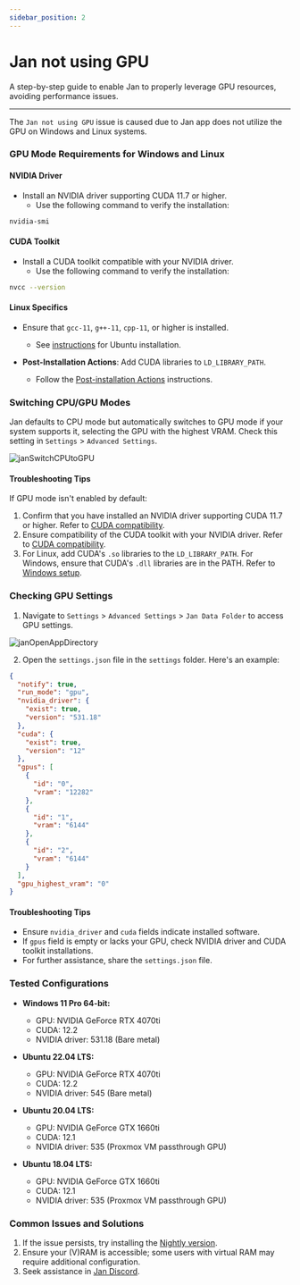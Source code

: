 ```yaml
---
sidebar_position: 2
---
```



# Jan not using GPU

A step-by-step guide to enable Jan to properly leverage GPU resources, avoiding performance issues.

---

The `Jan not using GPU` issue is caused due to Jan app does not utilize the GPU on Windows and Linux systems.

### GPU Mode Requirements for Windows and Linux

#### NVIDIA Driver

- Install an NVIDIA driver supporting CUDA 11.7 or higher.
  - Use the following command to verify the installation:

```sh
nvidia-smi
```

#### CUDA Toolkit

- Install a CUDA toolkit compatible with your NVIDIA driver.
  - Use the following command to verify the installation:

```sh
nvcc --version
```

#### Linux Specifics

- Ensure that `gcc-11`, `g++-11`, `cpp-11`, or higher is installed.
  - See [instructions](https://gcc.gnu.org/projects/cxx-status.html#cxx17) for Ubuntu installation.

- **Post-Installation Actions**: Add CUDA libraries to `LD_LIBRARY_PATH`.
  - Follow the [Post-installation Actions](https://docs.nvidia.com/cuda/cuda-installation-guide-linux/index.html#post-installation-actions) instructions.

### Switching CPU/GPU Modes

Jan defaults to CPU mode but automatically switches to GPU mode if your system supports it, selecting the GPU with the highest VRAM. Check this setting in `Settings` > `Advanced Settings`.

<div class="text--center" > 
    <img src={ switchGPU } width = { 800 } alt = "janSwitchCPUtoGPU" />
</div>

#### Troubleshooting Tips

If GPU mode isn't enabled by default:

1. Confirm that you have installed an NVIDIA driver supporting CUDA 11.7 or higher. Refer to [CUDA compatibility](https://docs.nvidia.com/deploy/cuda-compatibility/index.html#binary-compatibility__table-toolkit-driver).
2. Ensure compatibility of the CUDA toolkit with your NVIDIA driver. Refer to [CUDA compatibility](https://docs.nvidia.com/deploy/cuda-compatibility/index.html#binary-compatibility__table-toolkit-driver).
3. For Linux, add CUDA's `.so` libraries to the `LD_LIBRARY_PATH`. For Windows, ensure that CUDA's `.dll` libraries are in the PATH. Refer to [Windows setup](https://docs.nvidia.com/cuda/cuda-installation-guide-microsoft-windows/index.html#environment-setup).

### Checking GPU Settings

1. Navigate to `Settings` > `Advanced Settings` > `Jan Data Folder` to access GPU settings.

<div class="text--center" > 
    <img src={ openDirectory } width = { 800 } alt = "janOpenAppDirectory" />
</div>

2. Open the `settings.json` file in the `settings` folder. Here's an example:

```json title="~/jan/settings/settings.json"
{
  "notify": true,
  "run_mode": "gpu",
  "nvidia_driver": {
    "exist": true,
    "version": "531.18"
  },
  "cuda": {
    "exist": true,
    "version": "12"
  },
  "gpus": [
    {
      "id": "0",
      "vram": "12282"
    },
    {
      "id": "1",
      "vram": "6144"
    },
    {
      "id": "2",
      "vram": "6144"
    }
  ],
  "gpu_highest_vram": "0"
}
```

#### Troubleshooting Tips

 - Ensure `nvidia_driver` and `cuda` fields indicate installed software.
 - If `gpus` field is empty or lacks your GPU, check NVIDIA driver and CUDA toolkit installations.
 - For further assistance, share the `settings.json` file.

### Tested Configurations

- **Windows 11 Pro 64-bit:**
  - GPU: NVIDIA GeForce RTX 4070ti
  - CUDA: 12.2
  - NVIDIA driver: 531.18 (Bare metal)

- **Ubuntu 22.04 LTS:**
  - GPU: NVIDIA GeForce RTX 4070ti
  - CUDA: 12.2
  - NVIDIA driver: 545 (Bare metal)

- **Ubuntu 20.04 LTS:**
  - GPU: NVIDIA GeForce GTX 1660ti
  - CUDA: 12.1
  - NVIDIA driver: 535 (Proxmox VM passthrough GPU)

- **Ubuntu 18.04 LTS:**
  - GPU: NVIDIA GeForce GTX 1660ti
  - CUDA: 12.1
  - NVIDIA driver: 535 (Proxmox VM passthrough GPU)

### Common Issues and Solutions

1. If the issue persists, try installing the [Nightly version](https://jan.ai/install/nightly/).
2. Ensure your (V)RAM is accessible; some users with virtual RAM may require additional configuration.
3. Seek assistance in [Jan Discord](https://discord.gg/mY69SZaMaC).